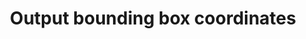 ---
title: "Output bounding box coordinates"
url: "/platform-api/partition-api/examples#saving-bounding-box-coordinates"
---